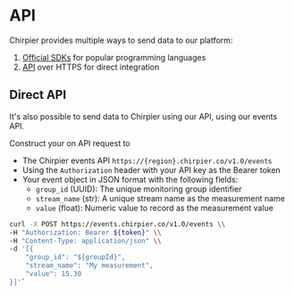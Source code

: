 
# API

Chirpier provides multiple ways to send data to our platform:

1. [Official SDKs](/emit/sdk) for popular programming languages
2. [API](/emit/api) over HTTPS for direct integration

## Direct API

It's also possible to send data to Chirpier using our API, using our events API.

Construct your on API request to
- The Chirpier events API `https://{region}.chirpier.co/v1.0/events` 
- Using the `Authorization` header with your API key as the Bearer token
- Your event object in JSON format with the following fields:
  - `group_id` (UUID): The unique monitoring group identifier
  - `stream_name` (str): A unique stream name as the measurement name
  - `value` (float): Numeric value to record as the measurement value

```bash
curl -X POST https://events.chirpier.co/v1.0/events \\
-H "Authorization: Bearer ${token}" \\
-H "Content-Type: application/json" \\
-d '[{
    "group_id": "${groupId}",
    "stream_name": "My measurement",
    "value": 15.30
}]'`
```